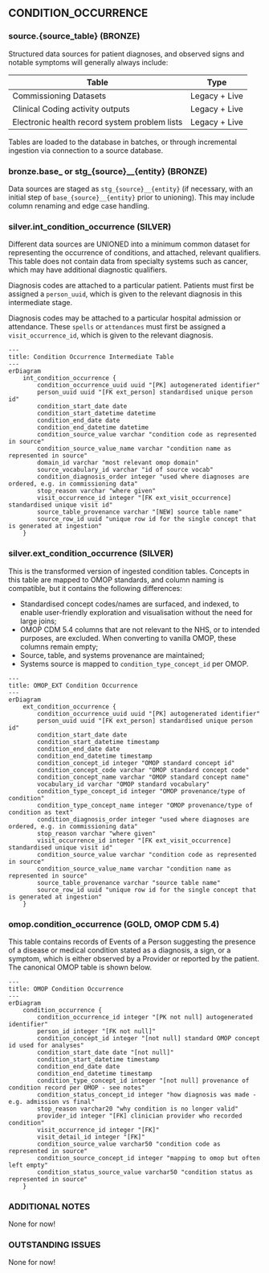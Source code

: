 
## CONDITION_OCCURRENCE

### source.{source_table} (BRONZE)

Structured data sources for patient diagnoses, and observed signs and notable symptoms will generally always include:

| Table                                  | Type            |
|----------------------------------------|-----------------|
| Commissioning Datasets                 | Legacy + Live          |
| Clinical Coding activity outputs | Legacy + Live          |
| Electronic health record system problem lists | Legacy + Live  |

Tables are loaded to the database in batches, or through incremental ingestion via connection to a source database.

### bronze.base_ or stg_{source}__{entity} (BRONZE)

Data sources are staged as `stg_{source}__{entity}` (if necessary, with an initial step of `base_{source}__{entity}` prior to unioning). This may include column renaming and edge case handling.

### silver.int_condition_occurrence (SILVER)

Different data sources are UNIONED into a minimum common dataset for representing the occurrence of conditions, and attached, relevant qualifiers. This table does not contain data from specialty systems such as cancer, which may have additional diagnostic qualifiers.

Diagnosis codes are attached to a particular patient. Patients must first be assigned a `person_uuid`, which is given to the relevant diagnosis in this intermediate stage.

Diagnosis codes may be attached to a particular hospital admission or attendance. These `spells` or `attendances` must first be assigned a `visit_occurrence_id`, which is given to the relevant diagnosis. 

```mermaid
---
title: Condition Occurrence Intermediate Table
---
erDiagram
    int_condition_occurrence {
        condition_occurrence_uuid uuid "[PK] autogenerated identifier"
        person_uuid uuid "[FK ext_person] standardised unique person id"
        condition_start_date date
        condition_start_datetime datetime
        condition_end_date date
        condition_end_datetime datetime        
        condition_source_value varchar "condition code as represented in source"
        condition_source_value_name varchar "condition name as represented in source"
        domain_id varchar "most relevant omop domain"
        source_vocabulary_id varchar "id of source vocab"
        condition_diagnosis_order integer "used where diagnoses are ordered, e.g. in commissioning data"
        stop_reason varchar "where given"
        visit_occurrence_id integer "[FK ext_visit_occurrence] standardised unique visit id"
        source_table_provenance varchar "[NEW] source table name"
        source_row_id uuid "unique row id for the single concept that is generated at ingestion"
    }
```

### silver.ext_condition_occurrence (SILVER)

This is the transformed version of ingested condition tables.  Concepts in this table are mapped to OMOP standards, and column naming is compatible, but it contains the following differences:

- Standardised concept codes/names are surfaced, and indexed, to enable user-friendly exploration and visualisation without the need for large joins;
- OMOP CDM 5.4 columns that are not relevant to the NHS, or to intended purposes, are excluded. When converting to vanilla OMOP, these columns remain empty;
- Source, table, and systems provenance are maintained;
- Systems source is mapped to `condition_type_concept_id` per OMOP.

```mermaid
---
title: OMOP_EXT Condition Occurrence
---
erDiagram
    ext_condition_occurrence {
        condition_occurrence_uuid uuid "[PK] autogenerated identifier"
        person_uuid uuid "[FK ext_person] standardised unique person id"
        condition_start_date date
        condition_start_datetime timestamp
        condition_end_date date
        condition_end_datetime timestamp
        condition_concept_id integer "OMOP standard concept id"
        condition_concept_code varchar "OMOP standard concept code"
        condition_concept_name varchar "OMOP standard concept name"
        vocabulary_id varchar "OMOP standard vocabulary"
        condition_type_concept_id integer "OMOP provenance/type of condition" 
        condition_type_concept_name integer "OMOP provenance/type of condition as text"                          
        condition_diagnosis_order integer "used where diagnoses are ordered, e.g. in commissioning data"
        stop_reason varchar "where given"
        visit_occurrence_id integer "[FK ext_visit_occurrence] standardised unique visit id"
        condition_source_value varchar "condition code as represented in source"
        condition_source_value_name varchar "condition name as represented in source"        
        source_table_provenance varchar "source table name"
        source_row_id uuid "unique row id for the single concept that is generated at ingestion"
    }
```

### omop.condition_occurrence (GOLD, OMOP CDM 5.4)

This table contains records of Events of a Person suggesting the presence of a disease or medical condition stated as a diagnosis, a sign, or a symptom, which is either observed by a Provider or reported by the patient. The canonical OMOP table is shown below. 

```mermaid
---
title: OMOP Condition Occurrence
---
erDiagram
    condition_occurrence {
        condition_occurrence_id integer "[PK not null] autogenerated identifier"
        person_id integer "[FK not null]"
        condition_concept_id integer "[not null] standard OMOP concept id used for analyses"
        condition_start_date date "[not null]"
        condition_start_datetime timestamp
        condition_end_date date
        condition_end_datetime timestamp
        condition_type_concept_id integer "[not null] provenance of condition record per OMOP - see notes"
        condition_status_concept_id integer "how diagnosis was made - e.g. admission vs final"
        stop_reason varchar20 "why condition is no longer valid"
        provider_id integer "[FK] clinician provider who recorded condition"
        visit_occurrence_id integer "[FK]"
        visit_detail_id integer "[FK]"
        condition_source_value varchar50 "condition code as represented in source"
        condition_source_concept_id integer "mapping to omop but often left empty"
        condition_status_source_value varchar50 "condition status as represented in source"
    }
```

### ADDITIONAL NOTES

None for now!

### OUTSTANDING ISSUES

None for now!
